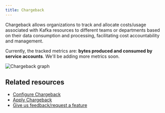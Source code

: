 ```yaml
---
title: Chargeback
---
```


<ProductScalePlus /> 

Chargeback allows organizations to track and allocate costs/usage associated with Kafka resources to different teams or departments based on their data consumption and processing, facilitating cost accountability and management.

Currently, the tracked metrics are: **bytes produced and consumed by service accounts**. We'll be adding more metrics soon.

![Chargeback graph](/images/chargeback.png)

## Related resources

- [Configure Chargeback](/guide/tutorials/configure-chargeback)
- [Apply Chargeback](/guide/use-cases/chargeback)
- [Give us feedback/request a feature](https://conduktor.io/roadmap)
